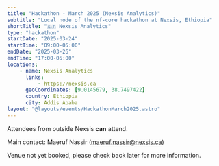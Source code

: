 ```yaml
---
title: "Hackathon - March 2025 (Nexsis Analytics)"
subtitle: "Local node of the nf-core hackathon at Nexsis, Ethiopia"
shortTitle: "🇪🇹 Nexsis Analytics"
type: "hackathon"
startDate: "2025-03-24"
startTime: "09:00-05:00"
endDate: "2025-03-26"
endTime: "17:00-05:00"
locations:
    - name: Nexsis Analytics
      links:
          - https://nexsis.ca
      geoCoordinates: [9.0145679, 38.7497422]
      country: Ethiopia
      city: Addis Ababa
layout: "@layouts/events/HackathonMarch2025.astro"
---
```


Attendees from outside Nexsis **can** attend.

Main contact: Maeruf Nassir ([maeruf.nassir@nexsis.ca](mailto:maeruf.nassir@nexsis.ca))

Venue not yet booked, please check back later for more information.
